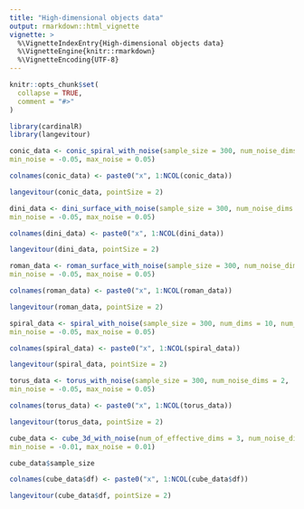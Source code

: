 ```yaml
---
title: "High-dimensional objects data"
output: rmarkdown::html_vignette
vignette: >
  %\VignetteIndexEntry{High-dimensional objects data}
  %\VignetteEngine{knitr::rmarkdown}
  %\VignetteEncoding{UTF-8}
---
```


```r
knitr::opts_chunk$set(
  collapse = TRUE,
  comment = "#>"
)
```

```r
library(cardinalR)
library(langevitour)
```

```r
conic_data <- conic_spiral_with_noise(sample_size = 300, num_noise_dims = 2,
min_noise = -0.05, max_noise = 0.05)

colnames(conic_data) <- paste0("x", 1:NCOL(conic_data))

langevitour(conic_data, pointSize = 2)
```

```r
dini_data <- dini_surface_with_noise(sample_size = 300, num_noise_dims = 2,
min_noise = -0.05, max_noise = 0.05)

colnames(dini_data) <- paste0("x", 1:NCOL(dini_data))

langevitour(dini_data, pointSize = 2)
```

```r
roman_data <- roman_surface_with_noise(sample_size = 300, num_noise_dims = 2,
min_noise = -0.05, max_noise = 0.05)

colnames(roman_data) <- paste0("x", 1:NCOL(roman_data))

langevitour(roman_data, pointSize = 2)
```

```r
spiral_data <- spiral_with_noise(sample_size = 300, num_dims = 10, num_noise_dims = 2,
min_noise = -0.05, max_noise = 0.05)

colnames(spiral_data) <- paste0("x", 1:NCOL(spiral_data))

langevitour(spiral_data, pointSize = 2)
```

```r
torus_data <- torus_with_noise(sample_size = 300, num_noise_dims = 2,
min_noise = -0.05, max_noise = 0.05)

colnames(torus_data) <- paste0("x", 1:NCOL(torus_data))

langevitour(torus_data, pointSize = 2)
```

```r
cube_data <- cube_3d_with_noise(num_of_effective_dims = 3, num_noise_dims = 2,
min_noise = -0.01, max_noise = 0.01)

cube_data$sample_size

colnames(cube_data$df) <- paste0("x", 1:NCOL(cube_data$df))

langevitour(cube_data$df, pointSize = 2)
```
